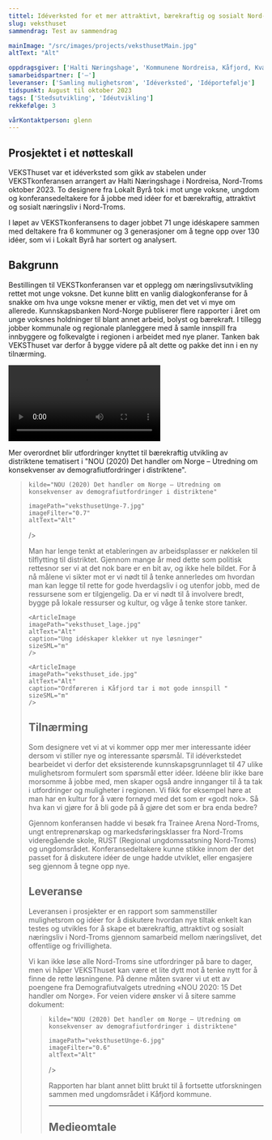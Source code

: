 ```yaml
---
tittel: Idéverksted for et mer attraktivt, bærekraftig og sosialt Nord-Troms
slug: veksthuset
sammendrag: Test av sammendrag

mainImage: "/src/images/projects/veksthusetMain.jpg"
altText: "Alt"

oppdragsgiver: ['Halti Næringshage', 'Kommunene Nordreisa, Kåfjord, Kvænangen og Kåfjord', 'Innovasjon Norge', 'Samfunnsløftet']
samarbeidspartner: ['–']
leveranser: ['Samling mulighetsrom', 'Idéverksted', 'Idéportefølje']
tidspunkt: August til oktober 2023
tags: ['Stedsutvikling', 'Idéutvikling']
rekkefølge: 3

vårKontaktperson: glenn
---
```





## Prosjektet i et nøtteskall 

VEKSThuset var et idéverksted som gikk av stabelen under VEKSTkonferansen arrangert av
Halti Næringshage i Nordreisa, Nord-Troms oktober 2023. To designere fra Lokalt Byrå tok i mot unge voksne, ungdom og konferansedeltakere for å jobbe med idéer for et bærekraftig, attraktivt og sosialt næringsliv i Nord-Troms. 

I løpet av VEKSTkonferansens to dager jobbet 71 unge idéskapere sammen med deltakere fra 6 kommuner og 3 generasjoner om å tegne opp over 130 idéer, som vi i Lokalt Byrå har sortert og analysert.


<ArticleImage 
    imagePath="veksthusetUnge-5.jpg"
    altText="Alt"
    caption="Unge voksne kickstarter konferansen med en sosial innføring i VEKSThuset"
    sizeSML="m"
/>

## Bakgrunn

Bestillingen til VEKSTkonferansen var et opplegg om næringslivsutvikling rettet mot unge voksne. Det kunne blitt en vanlig dialogkonferanse for å snakke om hva unge voksne mener er viktig, men det vet vi mye om allerede. Kunnskapsbanken Nord-Norge publiserer flere rapporter i året om unge voksnes holdninger til blant annet arbeid, bolyst og bærekraft. I tillegg jobber kommunale og regionale planleggere med å samle innspill fra innbyggere og folkevalgte i regionen i arbeidet med nye planer. Tanken bak VEKSThuset var derfor å bygge videre på alt dette og pakke det inn i en ny tilnærming.

<Video
    src='Vekstkonferansen_720.mp4'
    imagePlaceholder='vekstkonferansen.jpg'
/>

Mer overordnet blir utfordringer knyttet til bærekraftig utvikling av distriktene tematisert i "NOU (2020) Det handler om Norge – Utredning om konsekvenser av demografiutfordringer i distriktene".

<Blockquote
    sitat="I den tradisjonelle distriktspolitikken har intensjonen primært vært å møte utfordringene med tiltak for næringsutvikling og jobbskaping. Utvalget mener at utfordringene er mer sammensatte, og at de følgelig må møtes med et langt bredere spekter av tiltak. Tilgang til gode tjenester er viktig for alle, men krever andre løsninger i områder med spredt bosetting."

    kilde="NOU (2020) Det handler om Norge – Utredning om konsekvenser av demografiutfordringer i distriktene"
    
    imagePath="veksthusetUnge-7.jpg"
    imageFilter="0.7"
    altText="Alt"
/>

Man har lenge tenkt at etableringen av arbeidsplasser er nøkkelen til tilflytting til distriktet. Gjennom mange år med dette som politisk rettesnor ser vi at det nok bare er en bit av, og ikke hele bildet. For å nå målene vi sikter mot er vi nødt til å tenke annerledes om hvordan man kan legge til rette for gode hverdagsliv i og utenfor jobb, med de ressursene som er tilgjengelig. Da er vi nødt til å involvere bredt, bygge på lokale ressurser og kultur, og våge å tenke store tanker.

<ImageGrid>

    <ArticleImage 
    imagePath="veksthuset_lage.jpg"
    altText="Alt"
    caption="Ung idéskaper klekker ut nye løsninger"
    sizeSML="m"
    />

    <ArticleImage 
    imagePath="veksthuset_ide.jpg"
    altText="Alt"
    caption="Ordføreren i Kåfjord tar i mot gode innspill "
    sizeSML="m"
    />

</ImageGrid>

## Tilnærming

Som designere vet vi at vi kommer opp mer mer interessante idéer dersom vi stiller nye og interessante spørsmål. Til idéverkstedet bearbeidet vi derfor det eksisterende kunnskapsgrunnlaget til 47 ulike mulighetsrom formulert som spørsmål etter idéer. Idéene blir ikke bare morsomme å jobbe med, men skaper også andre innganger til å ta tak i utfordringer og muligheter i regionen. Vi fikk for eksempel høre at man har en kultur for å være fornøyd med det som er «godt nok». Så hva kan vi gjøre for å bli gode på å gjøre det som er bra enda bedre?

<ArticleImage 
    imagePath="veksthuset_Mulighet.jpg"
    altText="Alt"
    caption="Det er mange muligheter Nord-Troms kan gripe!"
    sizeSML="m"
/>

Gjennom konferansen hadde vi besøk fra Trainee Arena Nord-Troms, ungt entreprenørskap og markedsføringsklasser fra Nord-Troms videregående skole, RUST (Regional ungdomssatsning Nord-Troms) og ungdomsrådet. Konferansedeltakere kunne stikke innom der det passet for å diskutere idéer de unge hadde utviklet, eller engasjere seg gjennom å tegne opp nye.

<ArticleImage 
    imagePath="veksthuset_Team.jpg"
    altText="Alt"
    caption="Test av large image component"
    sizeSML="m"
/>

## Leveranse

Leveransen i prosjekter er en rapport som sammenstiller mulighetsrom og idéer for å diskutere hvordan nye tiltak enkelt kan testes og utvikles for å skape et bærekraftig, attraktivt og sosialt næringsliv i Nord-Troms gjennom samarbeid mellom næringslivet, det offentlige og frivilligheta.

Vi kan ikke løse alle Nord-Troms sine utfordringer på bare to dager, men vi håper VEKSThuset kan være et lite dytt mot å tenke nytt for å finne de rette løsningene. På denne måten svarer vi ut ett av poengene fra Demografiutvalgets utredning «NOU 2020: 15 Det handler om Norge». For veien videre ønsker vi å sitere samme dokument:

<Blockquote
    sitat="Utvalget ønsker å understreke viktigheten av at utprøving av tiltak som vurderes innført, planlegges slik at de lar seg evaluere. Slik kan man få ny kunnskap og fatte informerte beslutninger om videreføringer og/ eller endringer. Av den grunn bør nye tiltak innføres som forsøk eller kvasi-forsøk. Grunnlaget for en god evaluering legges ved at evalueringene planlegges samtidig med tiltakene."

    kilde="NOU (2020) Det handler om Norge – Utredning om konsekvenser av demografiutfordringer i distriktene"
    
    imagePath="veksthusetUnge-6.jpg"
    imageFilter="0.6"
    altText="Alt"
/>

Rapporten har blant annet blitt brukt til å fortsette utforskningen sammen med ungdomsrådet i Kåfjord kommune. 

<ArrowLink ekstern={false} text='Her kan du lese hele rapporten fra prosjektet.' url='https://www.jottacloud.com/s/303ebfc3232020b4394bec499a226b361e1/thumbs'/>

***

## Medieomtale

<ArrowLink ekstern={true} text='Lokalsak: Ronja og Hedda bidro med viktige innspill: – Vi ønsker flere muligheter og tilbud' url='https://www.framtidinord.no/nyheter/i/GMR5GB/ronja-og-hedda-bidro-med-viktige-innspill-vi-oensker-flere-muligheter-og-tilbud'/>

<ArrowLink ekstern={true} text='Facebook: VEKSTkonferansen 2023 er over for denne gang! WOW – for noen dager det har vært! ' url='https://www.facebook.com/story.php/?story_fbid=936319561623960&id=100057377743071'/>